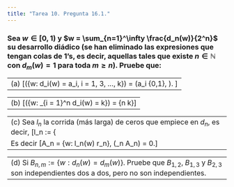 ```yaml
---
title: "Tarea 10. Pregunta 16.1."
---
```


### Sea $w \in [0,1)$ y $w = \sum_{n=1}^\infty \frac{d_n(w)}{2^n}$ su desarrollo diádico (se han eliminado las expresiones que tengan colas de 1's, es decir, aquellas tales que existe $n \in \mathbb{N}$ con $d_m(w) = 1$ para toda $m \geq n$). Pruebe que:


-------------------------------------------------------------------------------
(a) \[\mathbb{P}(\{w: d_i(w) = a_i, i = 1, 3, ..., k\}) = \frac{1}{2^k} \quad (a_i \mbox{ arbitrarios en } \{0,1\}, \mbox{ fijos}). \]
-------------------------------------------------------------------------------


-------------------------------------------------------------------------------
(b) \[\mathbb{P}(\{w: \sum_{i = 1}^n d_i(w) = k\}) = {n \choose k}\frac{1}{2^n}\]
-------------------------------------------------------------------------------


-------------------------------------------------------------------------------
(c) Sea $l_n$ la corrida (más larga) de ceros que empiece en $d_n$, es decir,  \[l_n := \left\{
     \begin{array}{@{}l@{\thinspace}l}
       k &\mbox{Si } d_n(w) = d_{n+1}(w) = \dots = d_{n+k-1}(w) = 0 \mbox{ y } d_{n+k}(w) = 1\\
       0 &\mbox{Si } d_n(w) = 1\\
     \end{array}
   \right.\] Si $r_n \in \mathbb{N}$, $n = 1, 2, \dots, r_n < r_{n+1}$ y $\sum_{n = 1}^\infty \frac{1}{2^{r_n}}<\infty$. Pruebe que \[\mathbb{P}(\lim \sup_n (l_n \geq r_n)) = 0.\]
   
   Es decir \[A_n = \{w: l_n(w) \geq r_n\}, \quad \mathbb{P}(\lim \sup_n A_n) = 0.\]
-------------------------------------------------------------------------------


-------------------------------------------------------------------------------
(d) Si $B_{n,m} := \{w: d_n(w) = d_m(w)\}$. Pruebe que $B_{1,2}$, $B_{1,3}$ y $B_{2,3}$ son independientes dos a dos, pero no son independientes.
-------------------------------------------------------------------------------

